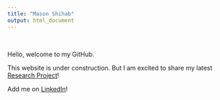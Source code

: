 ```yaml
---
title: "Mason Shihab"
output: html_document
---
```

\  
\  
\  
  
Hello, welcome to my GitHub.
\  

This website is under construction. But I am excited to share my latest [Research Project](https://docs.google.com/presentation/d/1wqazMvWOb1UZCGqeV8-0Z1CoiLDWNBUg0UrLap0xDgc/edit#slide=id.g10f9d47fc24_5_41)!

Add me on [LinkedIn](https://www.linkedin.com/in/masonshihab/)!
\  